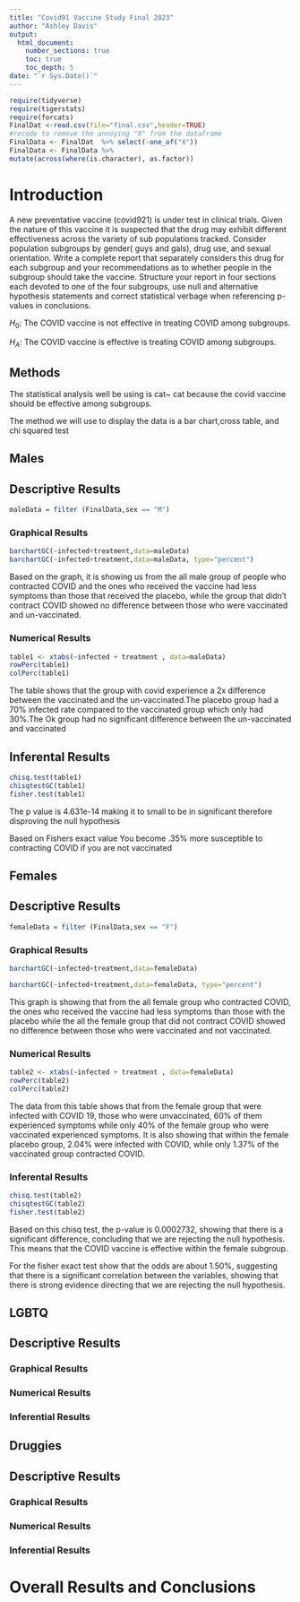 ```yaml
---
title: "Covid91 Vaccine Study Final 2023"
author: "Ashley Davis"
output: 
  html_document:
    number_sections: true
    toc: true
    toc_depth: 5
date: "`r Sys.Date()`" 
---
```


```r
require(tidyverse)
require(tigerstats)
require(forcats)
FinalDat <-read.csv(file="final.csv",header=TRUE)
#recode to remove the annoying "X" from the dataframe
FinalData <- FinalDat  %>% select(-one_of("X"))
FinalData <- FinalData %>%
mutate(across(where(is.character), as.factor))
```

# Introduction

A new  preventative vaccine (covid921) is under test in clinical trials. Given the nature of this vaccine it is suspected that the drug may exhibit different effectiveness across the variety of sub populations tracked. Consider population subgroups by gender( guys and gals), drug use, and sexual orientation. Write a complete report that separately considers this drug for each subgroup and your recommendations as to whether people in the subgroup should take the vaccine. Structure your report in four sections each devoted to one of the four subgroups, use null and alternative hypothesis statements and correct statistical verbage when referencing p-values in conclusions.


$H_0$: The COVID vaccine is not effective in treating COVID among subgroups.

$H_A$: The COVID vaccine is effective is treating COVID among subgroups.

## Methods


The statistical analysis well be using is cat~ cat because the covid vaccine should be effective among subgroups.

The method we will use to display the data is a bar chart,cross table, and chi squared test


## Males

## Descriptive Results
```r
maleData = filter (FinalData,sex == "M")
```

### Graphical Results

```r
barchartGC(~infected+treatment,data=maleData)
barchartGC(~infected+treatment,data=maleData, type="percent")

```

Based on the graph, it is showing us from the all male group of people who contracted COVID and the ones who received the vaccine had less symptoms than those that received the placebo, while the group that didn't contract COVID showed no difference between those who were vaccinated and un-vaccinated.

### Numerical Results

```r
table1 <- xtabs(~infected + treatment , data=maleData)
rowPerc(table1)
colPerc(table1)
```

The table shows that the group with covid experience a 2x difference between the vaccinated and the un-vaccinated.The placebo group had a 70% infected rate compared to the vaccinated group which only had 30%.The Ok group had no significant difference between the un-vaccinated and vaccinated


## Inferental Results

```r
chisq.test(table1)
chisqtestGC(table1)
fisher.test(table1)
```

The p value is 4.631e-14  making it to small to be in significant therefore disproving the null hypothesis

Based on Fishers exact value You become .35% more susceptible to contracting COVID if you are not vaccinated

## Females

## Descriptive Results

```r
femaleData = filter (FinalData,sex == "F")
```

### Graphical Results

```r

barchartGC(~infected+treatment,data=femaleData)

barchartGC(~infected+treatment,data=femaleData, type="percent")

```


This graph is showing that from the all female group who contracted COVID, the ones who received the vaccine had less symptoms than those with the placebo while the all the female group that did not contract COVID showed no difference between those who were vaccinated and not vaccinated. 

### Numerical Results

```r
table2 <- xtabs(~infected + treatment , data=femaleData)
rowPerc(table2)
colPerc(table2)
```

The data from this table shows that from the female group that were infected with COVID 19, those who were unvaccinated, 60% of them experienced symptoms while only 40% of the female group who were vaccinated experienced symptoms. It is also showing that within the female placebo group, 2.04% were infected with COVID, while only 1.37% of the vaccinated group contracted COVID.

### Inferental Results

```r
chisq.test(table2)
chisqtestGC(table2)
fisher.test(table2)
```

Based on this chisq test, the p-value is 0.0002732, showing that there is a significant difference, concluding that we are rejecting the null hypothesis. This means that the COVID vaccine is effective within the female subgroup. 

For the fisher exact test show that the odds are about 1.50%, suggesting that there is a significant correlation between the variables, showing that there is strong evidence directing that we are rejecting the null hypothesis. 

## LGBTQ

## Descriptive Results

### Graphical Results

### Numerical Results

### Inferential Results

## Druggies

## Descriptive Results

### Graphical Results

### Numerical Results

### Inferential Results

# Overall Results and Conclusions
